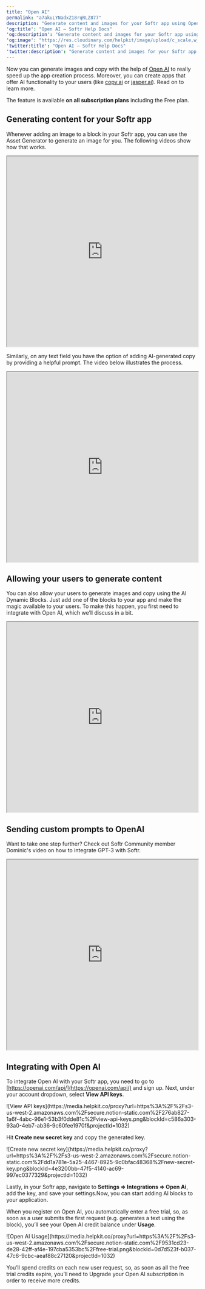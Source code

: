 ```yaml
---
title: "Open AI"
permalink: "a7akuLYNadxZ18rqRLZ877"
description: "Generate content and images for your Softr app using Open AI and allow your users do the same."
'og:title': "Open AI – Softr Help Docs"
'og:description': "Generate content and images for your Softr app using Open AI and allow your users do the same."
'og:image': "https://res.cloudinary.com/helpkit/image/upload/c_scale,w_700,q_auto/v1674219840/softrdocs_meta_OG_Image_Url_258f31c013.png"
'twitter:title': "Open AI – Softr Help Docs"
'twitter:description': "Generate content and images for your Softr app using Open AI and allow your users do the same."
---
```

Now you can generate images and copy with the help of [Open AI](https://openai.com/) to really speed up the app creation process. Moreover, you can create apps that offer AI functionality to your users (like [copy.ai](http://copy.ai/) or [jasper.ai](http://jasper.ai/)). Read on to learn more.

<Tip>The feature is available **on all subscription plans** including the Free plan.</Tip>

## **Generating content for your Softr app**

Whenever adding an image to a block in your Softr app, you can use the Asset Generator to generate an image for you. The following videos show how that works.

<iframe src="https://www.youtube.com/embed/42Qxt7QmJyU?feature=oembed" width="100%" height="500px" title="YouTube video"></iframe>

Similarly, on any text field you have the option of adding AI-generated copy by providing a helpful prompt. The video below illustrates the process.

<iframe src="https://www.youtube.com/embed/FtXf3nWOPIk?feature=oembed" width="100%" height="500px" title="YouTube video"></iframe>

## **Allowing your users to generate content**

You can also allow your users to generate images and copy using the AI Dynamic Blocks. Just add one of the blocks to your app and make the magic available to your users. To make this happen, you first need to integrate with Open AI, which we’ll discuss in a bit.

<iframe src="https://www.youtube.com/embed/DeFqUTzugxA" width="100%" height="500px" title="YouTube video"></iframe>

## Sending custom prompts to OpenAI

Want to take one step further? Check out Softr Community member Dominic's video on how to integrate GPT-3 with Softr.

<iframe src="https://www.youtube.com/embed/oAB0KgksnlE?feature=oembed" width="100%" height="500px" title="YouTube video"></iframe>

## Integrating with Open AI

To integrate Open AI with your Softr app, you need to go to [https://openai.com/api/](https://openai.com/api/) and sign up. Next, under your account dropdown, select **View API keys**.
<Frame caption="View API keys">![View API keys](https://media.helpkit.co/proxy?url=https%3A%2F%2Fs3-us-west-2.amazonaws.com%2Fsecure.notion-static.com%2F276ab827-1a6f-4abc-96e1-53b3f0dde81c%2Fview-api-keys.png&blockId=c586a303-93a0-4eb7-ab36-9c60fee1970f&projectId=1032)</Frame>

Hit **Create new secret key** and copy the generated key.
<Frame caption="Create new secret key">![Create new secret key](https://media.helpkit.co/proxy?url=https%3A%2F%2Fs3-us-west-2.amazonaws.com%2Fsecure.notion-static.com%2Fdd1a781e-5a25-4467-8925-9c0bfac48368%2Fnew-secret-key.png&blockId=4e3200bb-47f5-4140-ac69-997ec0377329&projectId=1032)</Frame>

Lastly, in your Softr app, navigate to **Settings ⇒ Integrations ⇒ Open Ai**, add the key, and save your settings.Now, you can start adding AI blocks to your application.

When you register on Open AI, you automatically enter a free trial, so, as soon as a user submits the first request (e.g. generates a text using the block), you’ll see your Open AI credit balance under **Usage**.
<Frame caption="Open AI Usage">![Open AI Usage](https://media.helpkit.co/proxy?url=https%3A%2F%2Fs3-us-west-2.amazonaws.com%2Fsecure.notion-static.com%2F9531cd23-de28-42ff-af4e-197cba5353bc%2Ffree-trial.png&blockId=0d7d523f-b037-47c6-9cbc-aeaf88c27120&projectId=1032)</Frame>

You’ll spend credits on each new user request, so, as soon as all the free trial credits expire, you’ll need to Upgrade your Open AI subscription in order to receive more credits.